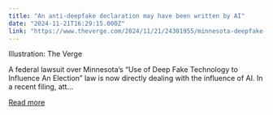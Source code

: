 ```yaml
---
title: "An anti-deepfake declaration may have been written by AI"
date: "2024-11-21T16:29:15.000Z"
link: "https://www.theverge.com/2024/11/21/24301955/minnesota-deepfake-bill-lawsuit-affidavit-ai"
---
```


Illustration: The Verge
    

  
A federal lawsuit over Minnesota’s “Use of Deep Fake Technology to Influence An Election” law is now directly dealing with the influence of AI. In a recent filing, att...

[Read more](https://www.theverge.com/2024/11/21/24301955/minnesota-deepfake-bill-lawsuit-affidavit-ai)
